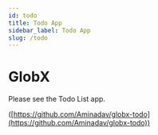 ```yaml
---
id: todo
title: Todo App
sidebar_label: Todo App
slug: /todo
---
```


# GlobX

Please see the Todo List app.

([https://github.com/Aminadav/globx-todo](https://github.com/Aminadav/globx-todo))
